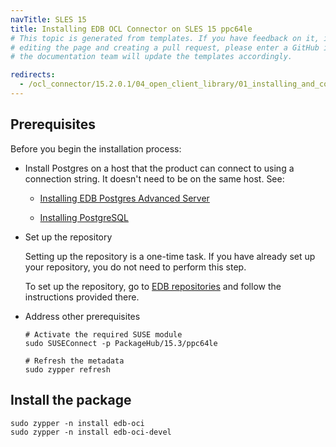 ```yaml
---
navTitle: SLES 15
title: Installing EDB OCL Connector on SLES 15 ppc64le
# This topic is generated from templates. If you have feedback on it, instead of
# editing the page and creating a pull request, please enter a GitHub issue and
# the documentation team will update the templates accordingly.

redirects:
  - /ocl_connector/15.2.0.1/04_open_client_library/01_installing_and_configuring_the_ocl_connector/install_on_linux_using_edb_repo/ibm_power_ppc64le/ocl_sles15_ppcle
---
```


## Prerequisites

Before you begin the installation process:

- Install Postgres on a host that the product can connect to using a connection string. It doesn't need to be on the same host. See:

  - [Installing EDB Postgres Advanced Server](/epas/latest/installing/)

  - [Installing PostgreSQL](https://www.postgresql.org/download/)

- Set up the repository

  Setting up the repository is a one-time task. If you have already set up your repository, you do not need to perform this step.

  To set up the repository, go to [EDB repositories](https://www.enterprisedb.com/repos-downloads) and follow the instructions provided there.

- Address other prerequisites

  ```shell
  # Activate the required SUSE module
  sudo SUSEConnect -p PackageHub/15.3/ppc64le

  # Refresh the metadata
  sudo zypper refresh
  ```

## Install the package

```shell
sudo zypper -n install edb-oci
sudo zypper -n install edb-oci-devel
```

